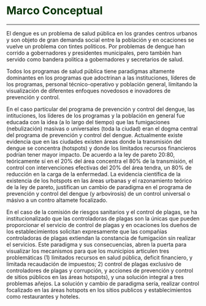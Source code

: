 # **<span style="color:#003300;">Marco Conceptual </span>** {#marco-conceptual}

---

El dengue es un problema de salud pública en los grandes centros urbanos y son objeto de gran demanda social entre la población y en ocaciones se vuelve un problema con tintes politicos. Por problemas de dengue han corrido a gobernadores y presidentes municipales, pero también han servido como bandera politica a gobernadores y secretarios de salud.

Todos los programas de salud pública tiene paradigmas altamente dominantes en los programas que adoctrinan a las instituciones, líderes de los programas, personal técnico-operativo y población general, límitando la visualización de diferentes enfoques novedosos e inovadores de prevención y control.

En el caso partícular del programa de prevención y control del dengue, las intituciones, los líderes de los programas y la población en general fue educada con la idea (a lo largo del tiempo) que las fumigaciones (nebulización) masivas o universales (toda la ciudad) eran el dogma central del programa de prevención y control del dengue. Actualmente existe evidencia que en las ciudades existen áreas donde la transmisión del dengue se concentra (hotspots) y donde los limitados recursos financieros podrían tener mayor impacto. De acuerdo a la ley de pareto 20:80, teóricamente sí en el 20% del área concentra el 80% de la transmisión, el control con intervenciones efectivas del 20% del área tendra, un 80% de reducción en la carga de la enfermedad. La evidencia científica de la existencia de los hotspots en las áreas urbanas y el razonamiento teórico de la ley de pareto, justifican un cambio de paradigma en el programa de prevención y control del dengue (y arbovirosis) de un control universal o másivo a un contro altamete focalizado.

En el caso de la comisión de riesgos sanitarios y el control de plagas, se ha institucionalizado que las controladoras de plagas son la únicas que pueden proporcionar el servicio de control de plagas y en ocaciones los dueños de los establecimientos solicitan expresamente que las compañias controladoras de plagas extiendan la constancia de fumigación sin realizar el servicios. Este paradigma y sus consecuencias, abren la puerta para visualizar los mecanismos para que los municipios articulen tres problemáticas (1) límitados recursos en salud pública, deficit financiero, y limitada recaudación de impuestos; 2) control de plagas exclusivo de controladores de plagas y corrupción, y acciones de prevención y control de sitios públicos en las áreas hotspots), y una solución integral a tres problemas añejos. La solución y cambio de paradigma sería, realizar control focalizado en las áreas hotspots en los sitios publicos y establecimientos como restaurantes y hoteles.
